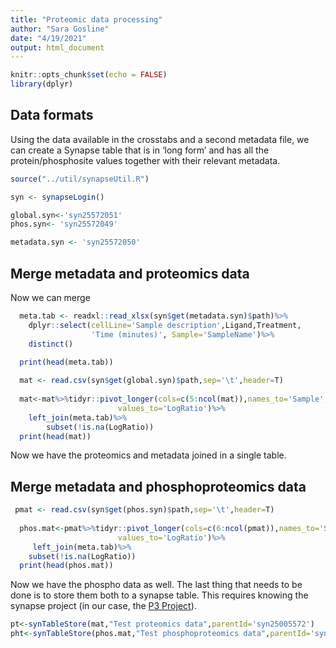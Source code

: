 ```yaml
---
title: "Proteomic data processing"
author: "Sara Gosline"
date: "4/19/2021"
output: html_document
---
```


```r
knitr::opts_chunk$set(echo = FALSE)
library(dplyr)
```

## Data formats

Using the data available in the crosstabs and a second metadata file, we can create a Synapse table that is in 'long form' and has all the protein/phosphosite values together with their relevant metadata.

```r
source("../util/synapseUtil.R")

syn <- synapseLogin()

global.syn<-'syn25572051'
phos.syn<- 'syn25572049'

metadata.syn <- 'syn25572050'

```



## Merge metadata and proteomics data

Now we can merge 

```r
  meta.tab <- readxl::read_xlsx(syn$get(metadata.syn)$path)%>%
    dplyr::select(cellLine='Sample description',Ligand,Treatment, 
                  'Time (minutes)', Sample='SampleName')%>%
    distinct()

  print(head(meta.tab))
  
  mat <- read.csv(syn$get(global.syn)$path,sep='\t',header=T)
  
  mat<-mat%>%tidyr::pivot_longer(cols=c(5:ncol(mat)),names_to='Sample',
                        values_to='LogRatio')%>%
    left_join(meta.tab)%>%
        subset(!is.na(LogRatio))
  print(head(mat))

```

Now we have the proteomics and metadata joined in a single table.

## Merge metadata and phosphoproteomics data

```r

 pmat <- read.csv(syn$get(phos.syn)$path,sep='\t',header=T)
   
  phos.mat<-pmat%>%tidyr::pivot_longer(cols=c(6:ncol(pmat)),names_to='Sample',
                        values_to='LogRatio')%>%
     left_join(meta.tab)%>%
    subset(!is.na(LogRatio))
  print(head(phos.mat))
```

Now we have the phospho data as well.  The last thing that needs to be done is to store them both to a synapse table. This requires knowing the synapse project (in our case, the [P3 Project](http://synapse.org/p3)).

```r

pt<-synTableStore(mat,"Test proteomics data",parentId='syn25005572')
pht<-synTableStore(phos.mat,"Test phosphoproteomics data",parentId='syn25005572')


```